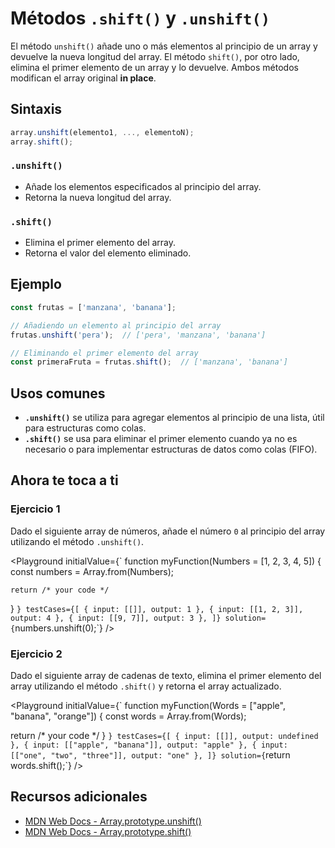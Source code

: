 

# Métodos `.shift()` y `.unshift()`

El método `unshift()` añade uno o más elementos al principio de un array y devuelve la nueva longitud del array. El método `shift()`, por otro lado, elimina el primer elemento de un array y lo devuelve. Ambos métodos modifican el array original **in place**.

## Sintaxis

```jsx
array.unshift(elemento1, ..., elementoN);
array.shift();
```

### `.unshift()`
- Añade los elementos especificados al principio del array.
- Retorna la nueva longitud del array.

### `.shift()`
- Elimina el primer elemento del array.
- Retorna el valor del elemento eliminado.

## Ejemplo

```jsx
const frutas = ['manzana', 'banana'];

// Añadiendo un elemento al principio del array
frutas.unshift('pera');  // ['pera', 'manzana', 'banana']

// Eliminando el primer elemento del array
const primeraFruta = frutas.shift();  // ['manzana', 'banana']
```

## Usos comunes

- **`.unshift()`** se utiliza para agregar elementos al principio de una lista, útil para estructuras como colas.
- **`.shift()`** se usa para eliminar el primer elemento cuando ya no es necesario o para implementar estructuras de datos como colas (FIFO).

## Ahora te toca a ti

### Ejercicio 1

Dado el siguiente array de números, añade el número `0` al principio del array utilizando el método `.unshift()`.

<Playground
  initialValue={`
function myFunction(Numbers = [1, 2, 3, 4, 5]) {
    const numbers = Array.from(Numbers);

    return /* your code */
}
  `}
  testCases={[
    { input: [[]], output: 1 },
    { input: [[1, 2, 3]], output: 4 },
    { input: [[9, 7]], output: 3 },
  ]}
  solution={`numbers.unshift(0);`}
/>

### Ejercicio 2

Dado el siguiente array de cadenas de texto, elimina el primer elemento del array utilizando el método `.shift()` y retorna el array actualizado.

<Playground
  initialValue={`
function myFunction(Words = ["apple", "banana", "orange"]) {
    const words = Array.from(Words);

  return /* your code */
}
  `}
  testCases={[
    { input: [[]], output: undefined },
    { input: [["apple", "banana"]], output: "apple" },
    { input: [["one", "two", "three"]], output: "one" },
  ]}
  solution={`return words.shift();`}
/>

## Recursos adicionales

- [MDN Web Docs - Array.prototype.unshift()](https://developer.mozilla.org/es/docs/Web/JavaScript/Reference/Global_Objects/Array/unshift)
- [MDN Web Docs - Array.prototype.shift()](https://developer.mozilla.org/es/docs/Web/JavaScript/Reference/Global_Objects/Array/shift)
